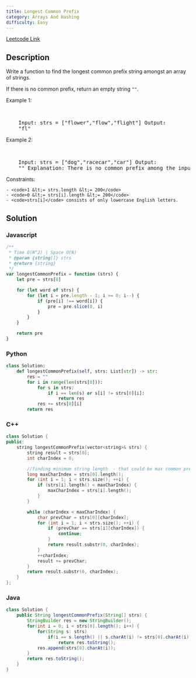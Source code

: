 ```yaml
---
title: Longest Common Prefix
category: Arrays And Hashing
difficulty: Easy
---
```


<Callout>

[Leetcode Link](https://leetcode.com/problems/longest-common-prefix)

</Callout>

## Description

Write a function to find the longest common prefix string amongst an array of strings.

If there is no common prefix, return an empty string <code>&quot;&quot;</code>.

Example 1:

<br />

<pre className="overflow-x-auto">
	Input: strs = [&quot;flower&quot;,&quot;flow&quot;,&quot;flight&quot;] Output:
	&quot;fl&quot;
</pre>

Example 2:

<br />

<pre className="overflow-x-auto">
	Input: strs = [&quot;dog&quot;,&quot;racecar&quot;,&quot;car&quot;] Output:
	&quot;&quot; Explanation: There is no common prefix among the input strings.
</pre>

Constraints:

    - <code>1 &lt;= strs.length &lt;= 200</code>
    - <code>0 &lt;= strs[i].length &lt;= 200</code>
    - <code>strs[i]</code> consists of only lowercase English letters.

## Solution

### Javascript

```javascript
/**
 * Time O(N^2) | Space O(N)
 * @param {string[]} strs
 * @return {string}
 */
var longestCommonPrefix = function (strs) {
	let pre = strs[0]

	for (let word of strs) {
		for (let i = pre.length - 1; i >= 0; i--) {
			if (pre[i] !== word[i]) {
				pre = pre.slice(0, i)
			}
		}
	}

	return pre
}
```

### Python

```python
class Solution:
    def longestCommonPrefix(self, strs: List[str]) -> str:
        res = ""
        for i in range(len(strs[0])):
            for s in strs:
                if i == len(s) or s[i] != strs[0][i]:
                    return res
            res += strs[0][i]
        return res

```

### C++

```cpp
class Solution {
public:
    string longestCommonPrefix(vector<string>& strs) {
        string result = strs[0];
        int charIndex = 0;

        //finding minimum string length  - that could be max common prefix
        long maxCharIndex = strs[0].length();
        for (int i = 1; i < strs.size(); ++i) {
            if (strs[i].length() < maxCharIndex) {
                maxCharIndex = strs[i].length();
            }
        }

        while (charIndex < maxCharIndex) {
            char prevChar = strs[0][charIndex];
            for (int i = 1; i < strs.size(); ++i) {
                if (prevChar == strs[i][charIndex]) {
                    continue;
                }
                return result.substr(0, charIndex);
            }
            ++charIndex;
            result += prevChar;
        }
        return result.substr(0, charIndex);
    }
};

```

### Java

```java
class Solution {
    public String longestCommonPrefix(String[] strs) {
        StringBuilder res = new StringBuilder();
        for(int i = 0; i < strs[0].length(); i++) {
            for(String s: strs)
                if(i == s.length() || s.charAt(i) != strs[0].charAt(i))
                    return res.toString();
            res.append(strs[0].charAt(i));
        }
        return res.toString();
    }
}

```
